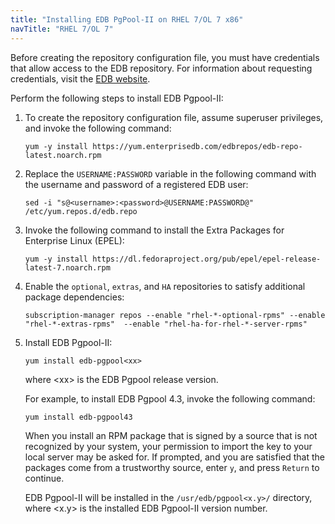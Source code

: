 ```yaml
---
title: "Installing EDB PgPool-II on RHEL 7/OL 7 x86"
navTitle: "RHEL 7/OL 7"
---
```


Before creating the repository configuration file, you must have credentials that allow access to the EDB repository. For information about requesting credentials, visit the [EDB website](https://www.enterprisedb.com/user).

Perform the following steps to install EDB Pgpool-II:

1.  To create the repository configuration file, assume superuser privileges, and invoke the following command:
    ```text
    yum -y install https://yum.enterprisedb.com/edbrepos/edb-repo-latest.noarch.rpm
    ```

2.  Replace the `USERNAME:PASSWORD` variable in the following command with the username and password of a registered EDB user:
    ```text
    sed -i "s@<username>:<password>@USERNAME:PASSWORD@" /etc/yum.repos.d/edb.repo
    ```

3.  Invoke the following command to install the Extra Packages for Enterprise Linux (EPEL):
    ```text
    yum -y install https://dl.fedoraproject.org/pub/epel/epel-release-latest-7.noarch.rpm
    ```

4.  Enable the `optional`, `extras`, and `HA` repositories to satisfy additional package dependencies:
    ```text
    subscription-manager repos --enable "rhel-*-optional-rpms" --enable "rhel-*-extras-rpms"  --enable "rhel-ha-for-rhel-*-server-rpms"
    ```

6.  Install EDB Pgpool-II:
    ```text
    yum install edb-pgpool<xx>
    ```

    where &lt;xx> is the EDB Pgpool release version.

    For example, to install EDB Pgpool 4.3, invoke the following command:
    ```text
    yum install edb-pgpool43
    ```

    When you install an RPM package that is signed by a source that is not recognized by your system, your permission to import the key to your local server may be asked for. If prompted, and you are satisfied that the packages come from a trustworthy source, enter `y`, and press `Return` to continue.

    EDB Pgpool-II will be installed in the `/usr/edb/pgpool<x.y>/` directory, where &lt;x.y> is the installed EDB Pgpool-II version number.
  